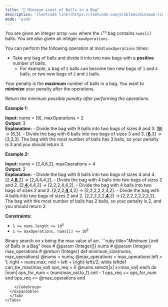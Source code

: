 ```yaml
---
title: "🧀 Minimum Limit of Balls in a Bag"
description: '[leetcode link](https://leetcode.com/problems/minimum-limit-of-balls-in-a-bag/description/)'
mode: 'wide'
---
```

<Tabs>
  <Tab title="Question" icon="circle-question" iconType="regular">
    <Card>
      <p>You are given an integer array <code>nums</code> where the <code>i<sup>th</sup></code> bag contains <code>nums[i]</code> balls. You are also given an integer <code>maxOperations</code>.</p>  <p>You can perform the following operation at most <code>maxOperations</code> times:</p>  <ul>  <li>Take any bag of balls and divide it into two new bags with a <strong>positive </strong>number of balls.   <ul>   <li>For example, a bag of <code>5</code> balls can become two new bags of <code>1</code> and <code>4</code> balls, or two new bags of <code>2</code> and <code>3</code> balls.</li>  </ul>  </li> </ul>  <p>Your penalty is the <strong>maximum</strong> number of balls in a bag. You want to <strong>minimize</strong> your penalty after the operations.</p>  <p>Return <em>the minimum possible penalty after performing the operations</em>.</p>   <p><strong class="example">Example 1:</strong></p>   <strong>Input:</strong> nums = [9], maxOperations = 2 <br/> <strong>Output:</strong> 3 <br/> <strong>Explanation:</strong>  - Divide the bag with 9 balls into two bags of sizes 6 and 3. [<strong><u>9</u></strong>] -&gt; [6,3]. - Divide the bag with 6 balls into two bags of sizes 3 and 3. [<strong><u>6</u></strong>,3] -&gt; [3,3,3]. The bag with the most number of balls has 3 balls, so your penalty is 3 and you should return 3.   <p><strong class="example">Example 2:</strong></p>   <strong>Input:</strong> nums = [2,4,8,2], maxOperations = 4 <br/> <strong>Output:</strong> 2 <br/> <strong>Explanation:</strong> - Divide the bag with 8 balls into two bags of sizes 4 and 4. [2,4,<strong><u>8</u></strong>,2] -&gt; [2,4,4,4,2]. - Divide the bag with 4 balls into two bags of sizes 2 and 2. [2,<strong><u>4</u></strong>,4,4,2] -&gt; [2,2,2,4,4,2]. - Divide the bag with 4 balls into two bags of sizes 2 and 2. [2,2,2,<strong><u>4</u></strong>,4,2] -&gt; [2,2,2,2,2,4,2]. - Divide the bag with 4 balls into two bags of sizes 2 and 2. [2,2,2,2,2,<strong><u>4</u></strong>,2] -&gt; [2,2,2,2,2,2,2,2]. The bag with the most number of balls has 2 balls, so your penalty is 2, and you should return 2.    <p><strong>Constraints:</strong></p>  <ul>  <li><code>1 &lt;= nums.length &lt;= 10<sup>5</sup></code></li>  <li><code>1 &lt;= maxOperations, nums[i] &lt;= 10<sup>9</sup></code></li> </ul> 
    </Card>
  </Tab>
  <Tab title="Solution" icon="lightbulb" iconType="regular" >
    <Card>
      Binary search on x being the max value of arr.
</Card>
  <Expandable title="code">
    <CodeGroup dropdown>
```ruby title="Minimum Limit of Balls in a Bag" lines
# @param {Integer[]} nums
# @param {Integer} max_operations
# @return {Integer}
def minimum_size(nums, max_operations)
  @nums = nums; @max_operations = max_operations
  left = 1; right = nums.max;
  mid = left + (right-left)/2;
  while left<right
    mid = (right+left)/2
    if can_be_max(mid)
      right = mid
    else
      left = mid+1
    end
  end
  left
end

def can_be_max(max_val)
  ops_req = 0
  @nums.select{|x| x>max_val}.each do |num|
    ops_for_num = (num/max_val.to_f).ceil - 1
    ops_req += ops_for_num
  end
  ops_req <= @max_operations
end
```
    </CodeGroup>
  </Expandable>
  </Tab>
</Tabs>